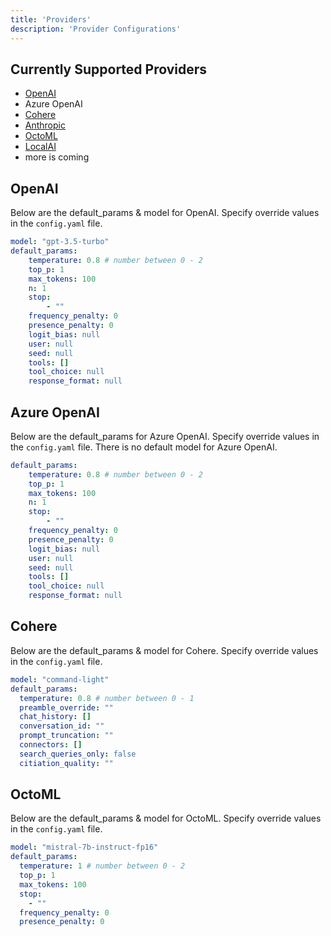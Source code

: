 ```yaml
---
title: 'Providers'
description: 'Provider Configurations'
---
```


## Currently Supported Providers

- [OpenAI](https://openai.com/)
- Azure OpenAI
- [Cohere](https://cohere.com/)
- [Anthropic](https://www.anthropic.com/)
- [OctoML](https://octo.ai/)
- [LocalAI](https://localai.io/)
- more is coming

## OpenAI

Below are the default_params & model for OpenAI. Specify override values in the `config.yaml` file.

```yaml
model: "gpt-3.5-turbo"
default_params:
    temperature: 0.8 # number between 0 - 2
    top_p: 1
    max_tokens: 100
    n: 1
    stop:
        - ""
    frequency_penalty: 0
    presence_penalty: 0
    logit_bias: null
    user: null
    seed: null
    tools: []
    tool_choice: null
    response_format: null
```

## Azure OpenAI

Below are the default_params for Azure OpenAI. Specify override values in the `config.yaml` file.
There is no default model for Azure OpenAI.

```yaml
default_params:
    temperature: 0.8 # number between 0 - 2
    top_p: 1
    max_tokens: 100
    n: 1
    stop:
        - ""
    frequency_penalty: 0
    presence_penalty: 0
    logit_bias: null
    user: null
    seed: null
    tools: []
    tool_choice: null
    response_format: null
```

## Cohere

Below are the default_params & model for Cohere. Specify override values in the `config.yaml` file.

```yaml
model: "command-light"
default_params:
  temperature: 0.8 # number between 0 - 1
  preamble_override: ""
  chat_history: []
  conversation_id: ""
  prompt_truncation: ""
  connectors: []
  search_queries_only: false
  citiation_quality: ""

```

## OctoML

Below are the default_params & model for OctoML. Specify override values in the `config.yaml` file.

```yaml
model: "mistral-7b-instruct-fp16"
default_params:
  temperature: 1 # number between 0 - 2
  top_p: 1
  max_tokens: 100
  stop:
    - ""
  frequency_penalty: 0
  presence_penalty: 0
```
